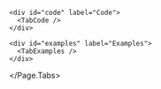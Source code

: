 

<Meta title="SUI/Components/Forms/Password Field" />

<Unstyled>
  <Page.Tabs
    title="Password Field"
    subtitle="The Password Field component provides a secure input field for users to
enter and conceal their passwords, ensuring confidentiality and
protecting sensitive information."
    status="ready"
  >
    <div id="usage" label="Usage">
      <TabUsage />
    </div>

    <div id="code" label="Code">
      <TabCode />
    </div>

    <div id="examples" label="Examples">
      <TabExamples />
    </div>
  </Page.Tabs>
</Unstyled>
